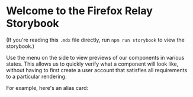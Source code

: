 
<Meta title="Introduction" />

# Welcome to the Firefox Relay Storybook

(If you're reading this `.mdx` file directly, run `npm run storybook` to view the storybook.)

Use the menu on the side to view previews of our components in various states.
This allows us to quickly verify what a component will look like, without having
to first create a user account that satisfies all requirements to a particular
rendering.

For example, here's an alias card:

<Story id="dashboard-aliases-alias--default" />
